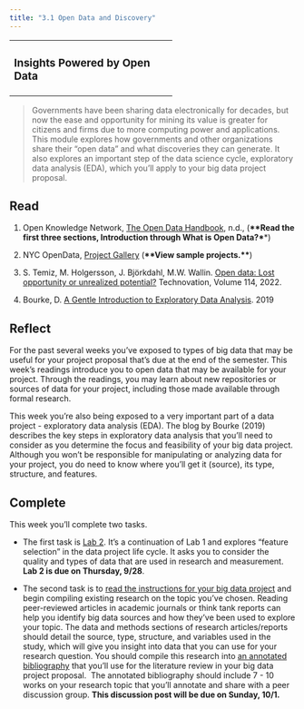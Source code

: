 ```yaml
---
title: "3.1 Open Data and Discovery"
---
```


+----------------------------------------+
| ### Insights Powered by Open Data      |
+----------------------------------------+

> Governments have been sharing data electronically for decades, but now the ease and opportunity for mining its value is greater for citizens and firms due to more computing power and applications. This module explores how governments and other organizations share their "open data" and what discoveries they can generate. It also explores an important step of the data science cycle, exploratory data analysis (EDA), which you'll apply to your big data project proposal.

## Read

1.  Open Knowledge Network, [The Open Data Handbook](https://opendatahandbook.org/guide/en/), n.d., (**\*\*Read the first three sections, Introduction through What is Open Data?\***\*)

2.  NYC OpenData, [Project Gallery](https://opendata.cityofnewyork.us/projects/) (**\*\*View sample projects.\*\***)

3.  S. Temiz, M. Holgersson, J. Björkdahl, M.W. Wallin. [Open data: Lost opportunity or unrealized potential?](https://www.sciencedirect.com/science/article/pii/S0166497222000827) Technovation, Volume 114, 2022.

4.  Bourke, D. [A Gentle Introduction to Exploratory Data Analysis](https://towardsdatascience.com/a-gentle-introduction-to-exploratory-data-analysis-f11d843b8184). 2019

## Reflect

For the past several weeks you've exposed to types of big data that may be useful for your project proposal that's due at the end of the semester. This week's readings introduce you to open data that may be available for your project. Through the readings, you may learn about new repositories or sources of data for your project, including those made available through formal research.

This week you're also being exposed to a very important part of a data project - exploratory data analysis (EDA). The blog by Bourke (2019) describes the key steps in exploratory data analysis that you'll need to consider as you determine the focus and feasibility of your big data project. Although you won't be responsible for manipulating or analyzing data for your project, you do need to know where you'll get it (source), its type, structure, and features.

## Complete

This week you'll complete two tasks.

-   The first task is [Lab 2](/assignments/lab2.qmd). It's a continuation of Lab 1 and explores "feature selection" in the data project life cycle. It asks you to consider the quality and types of data that are used in research and measurement. **Lab 2 is due on Thursday, 9/28**.

-   The second task is to [read the instructions for your big data project](/assignments/project_proposal.qmd) and begin compiling existing research on the topic you've chosen. Reading peer-reviewed articles in academic journals or think tank reports can help you identify big data sources and how they've been used to explore your topic. The data and methods sections of research articles/reports should detail the source, type, structure, and variables used in the study, which will give you insight into data that you can use for your research question. You should compile this research into [an annotated bibliography](https://research.library.gsu.edu/c.php?g=196713&p=1293495) that you'll use for the literature review in your big data project proposal.  The annotated bibliography should include 7 - 10 works on your research topic that you'll annotate and share with a peer discussion group. **This discussion post will be due on Sunday, 10/1.**
